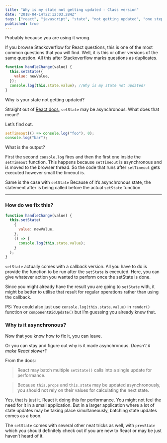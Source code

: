 ```yaml
---
title: "Why is my state not getting updated - Class version"
date: "2018-04-14T22:12:03.284Z"
tags: ["react", "javascript", "state", "not getting updated", "one step back"]
published: true
---
```


Probably because you are using it wrong.

If you browse Stackoverflow for React questions, this is one of the most common questions that you will find. Well, it is this or other versions of the same question. All this after Stackoverflow marks questions as duplicates.

```js
function handleChange(value) {
  this.setState({
    value: newValue,
  });
  console.log(this.state.value); //Why is my state not updated?
}
```

Why is your state not getting updated?

Straight out of [React docs](https://reactjs.org/docs/state-and-lifecycle.html#state-updates-may-be-asynchronous), `setState` may be asynchronous. What does that mean?

Let’s find out.

```js
setTimeout(() => console.log("foo"), 0);
console.log("bar");
```

What is the output?

First the second `console.log` fires and then the first one inside the `setTimeout` function. This happens because `setTimeout` is asynchronous and is moved to the browser thread. So the code that runs after `setTimeout` gets executed however small the timeout is.

Same is the case with `setState` Because of it’s asynchronous state, the statement after is being called before the actual `setState` function.

---

### How do we fix this?

```js
function handleChange(value) {
  this.setState(
    {
      value: newValue,
    },
    () => {
      console.log(this.state.value);
    }
  );
}
```

`setState` actually comes with a callback version. All you have to do is provide the function to be run after the `setState` is executed. Here, you can give whatever action you wanted to perform once the setState is done.

Since you might already have the result you are going to `setState` with, it might be better to utilise that result for regular operations rather than using the callback.

PS: You could also just use `console.log(this.state.value)` in `render()` function or `componentDidUpdate()` but I’m guessing you already knew that.

### Why is it asynchronous?

Now that you know how to fix it, you can leave.

Or you can stay and figure out why is it made asynchronous. _Doesn’t it make React slower?_

From the docs:

> React may batch multiple `setState()` calls into a single update for performance.

> Because `this.props` and `this.state` may be updated asynchronously, you should not rely on their values for calculating the next state.

Yes, that is just it. React it doing this for performance. You might not feel the need for it in a small application. But in a larger application where a lot of state updates may be taking place simultaneously, batching state updates comes as a boon.

The `setState` comes with several other neat tricks as well, with `prevState` which you should definitely check out if you are new to React or may be just haven’t heard of it.
